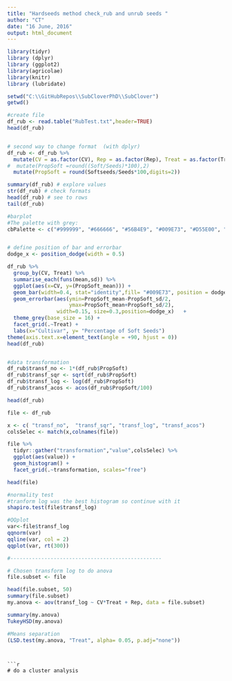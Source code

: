 ```yaml
---
title: "Hardseeds method check_rub and unrub seeds "
author: "CT"
date: "16 June, 2016"
output: html_document
---
```


```r
library(tidyr)
library (dplyr)
library (ggplot2)
library(agricolae)
library(knitr)
library (lubridate)

```


```r
setwd("C:\\GitHubRepos\\SubCloverPhD\\SubClover")
getwd()

#create file
df_rub <- read.table("RubTest.txt",header=TRUE)
head(df_rub)


# second way to change format  (with dplyr)
df_rub <- df_rub %>%
  mutate(CV = as.factor(CV), Rep = as.factor(Rep), Treat = as.factor(Treat))%>%
#  mutate(PropSoft =round((Soft/Seeds)*100),2)
  mutate(PropSoft = round(Softseeds/Seeds*100,digits=2))

summary(df_rub) # explore values
str(df_rub) # check formats
head(df_rub) # see to rows
tail(df_rub)


```


```r

#barplot 
#The palette with grey:
cbPalette <- c("#999999", "#666666", "#56B4E9", "#009E73", "#D55E00", "#0072B2","#999999", "#E69F00", "#56B4E9", "#009E73", "#D55E00", "#0072B2","#56B4E9", "#009E73")


# define position of bar and errorbar
dodge_x <- position_dodge(width = 0.5)

df_rub %>%
  group_by(CV, Treat) %>%
  summarise_each(funs(mean,sd)) %>%
  ggplot(aes(x=CV, y=(PropSoft_mean))) +
  geom_bar(width=0.4, stat="identity",fill= "#009E73", position = dodge_x) +
  geom_errorbar(aes(ymin=PropSoft_mean-PropSoft_sd/2,
                    ymax=PropSoft_mean+PropSoft_sd/2),
                width=0.15, size=0.3,position=dodge_x)   +
  theme_grey(base_size = 16) +
  facet_grid(.~Treat) +
  labs(x="Cultivar", y= "Percentage of Soft Seeds")
theme(axis.text.x=element_text(angle = +90, hjust = 0))
head(df_rub)



```






```r



#data transformation
df_rub$transf_no <- 1*(df_rub$PropSoft)
df_rub$transf_sqr <- sqrt(df_rub$PropSoft)
df_rub$transf_log <- log(df_rub$PropSoft)
df_rub$transf_acos <- acos(df_rub$PropSoft/100)

head(df_rub)

file <- df_rub

x <- c( "transf_no",  "transf_sqr", "transf_log", "transf_acos")
colsSelec <- match(x,colnames(file))

file %>%
  tidyr::gather("transformation","value",colsSelec) %>%
  ggplot(aes(value)) + 
  geom_histogram() +
  facet_grid(.~transformation, scales="free")

head(file)

#normality test
#tranform log was the best histogram so continue with it 
shapiro.test(file$transf_log)

#QQplot
var<-file$transf_log
qqnorm(var)
qqline(var, col = 2)
qqplot(var, rt(300))

#-------------------------------------------------

# Chosen transform log to do anova 
file.subset <- file 

head(file.subset, 50)
summary(file.subset)
my.anova <- aov(transf_log ~ CV*Treat + Rep, data = file.subset)

summary(my.anova)
TukeyHSD(my.anova)

#Means separation 
(LSD.test(my.anova, "Treat", alpha= 0.05, p.adj="none")) 

```


```


```r


# do a cluster analysis 

```






```r
  

```




